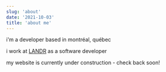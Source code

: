 ```yaml
---
slug: 'about'
date: '2021-10-03'
title: 'about me'
---
```


i'm a developer based in montréal, québec

i work at [LANDR](https://landr.com) as a software developer

my website is currently under construction - check back soon!
